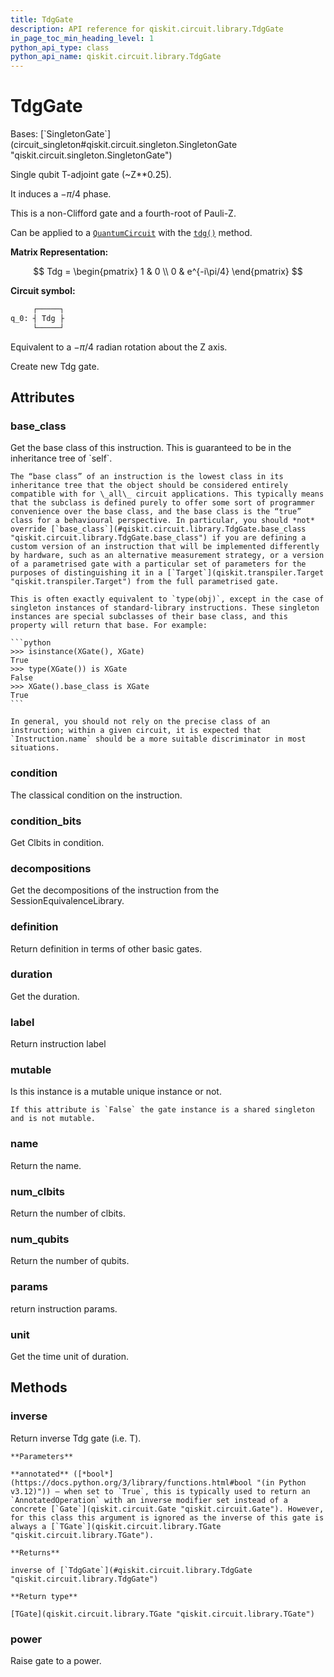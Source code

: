 ```yaml
---
title: TdgGate
description: API reference for qiskit.circuit.library.TdgGate
in_page_toc_min_heading_level: 1
python_api_type: class
python_api_name: qiskit.circuit.library.TdgGate
---
```


# TdgGate

<Class id="qiskit.circuit.library.TdgGate" github="https://github.com/qiskit/qiskit/tree/main/qiskit/circuit/library/standard_gates/t.py" signature="qiskit.circuit.library.TdgGate(*args, _force_mutable=False, **kwargs)">
  Bases: [`SingletonGate`](circuit_singleton#qiskit.circuit.singleton.SingletonGate "qiskit.circuit.singleton.SingletonGate")

  Single qubit T-adjoint gate (\~Z\*\*0.25).

  It induces a $-\pi/4$ phase.

  This is a non-Clifford gate and a fourth-root of Pauli-Z.

  Can be applied to a [`QuantumCircuit`](qiskit.circuit.QuantumCircuit "qiskit.circuit.QuantumCircuit") with the [`tdg()`](qiskit.circuit.QuantumCircuit#tdg "qiskit.circuit.QuantumCircuit.tdg") method.

  **Matrix Representation:**

$$
Tdg = \begin{pmatrix}
1 & 0 \\
0 & e^{-i\pi/4}
\end{pmatrix}
$$

  **Circuit symbol:**

  ```python
       ┌─────┐
  q_0: ┤ Tdg ├
       └─────┘
  ```

  Equivalent to a $-\pi/4$ radian rotation about the Z axis.

  Create new Tdg gate.

  ## Attributes

  ### base\_class

  <Attribute id="qiskit.circuit.library.TdgGate.base_class" name="base_class">
    Get the base class of this instruction. This is guaranteed to be in the inheritance tree of `self`.

    The “base class” of an instruction is the lowest class in its inheritance tree that the object should be considered entirely compatible with for \_all\_ circuit applications. This typically means that the subclass is defined purely to offer some sort of programmer convenience over the base class, and the base class is the “true” class for a behavioural perspective. In particular, you should *not* override [`base_class`](#qiskit.circuit.library.TdgGate.base_class "qiskit.circuit.library.TdgGate.base_class") if you are defining a custom version of an instruction that will be implemented differently by hardware, such as an alternative measurement strategy, or a version of a parametrised gate with a particular set of parameters for the purposes of distinguishing it in a [`Target`](qiskit.transpiler.Target "qiskit.transpiler.Target") from the full parametrised gate.

    This is often exactly equivalent to `type(obj)`, except in the case of singleton instances of standard-library instructions. These singleton instances are special subclasses of their base class, and this property will return that base. For example:

    ```python
    >>> isinstance(XGate(), XGate)
    True
    >>> type(XGate()) is XGate
    False
    >>> XGate().base_class is XGate
    True
    ```

    In general, you should not rely on the precise class of an instruction; within a given circuit, it is expected that `Instruction.name` should be a more suitable discriminator in most situations.
  </Attribute>

  ### condition

  <Attribute id="qiskit.circuit.library.TdgGate.condition" name="condition">
    The classical condition on the instruction.
  </Attribute>

  ### condition\_bits

  <Attribute id="qiskit.circuit.library.TdgGate.condition_bits" name="condition_bits">
    Get Clbits in condition.
  </Attribute>

  ### decompositions

  <Attribute id="qiskit.circuit.library.TdgGate.decompositions" name="decompositions">
    Get the decompositions of the instruction from the SessionEquivalenceLibrary.
  </Attribute>

  ### definition

  <Attribute id="qiskit.circuit.library.TdgGate.definition" name="definition">
    Return definition in terms of other basic gates.
  </Attribute>

  ### duration

  <Attribute id="qiskit.circuit.library.TdgGate.duration" name="duration">
    Get the duration.
  </Attribute>

  ### label

  <Attribute id="qiskit.circuit.library.TdgGate.label" name="label">
    Return instruction label
  </Attribute>

  ### mutable

  <Attribute id="qiskit.circuit.library.TdgGate.mutable" name="mutable">
    Is this instance is a mutable unique instance or not.

    If this attribute is `False` the gate instance is a shared singleton and is not mutable.
  </Attribute>

  ### name

  <Attribute id="qiskit.circuit.library.TdgGate.name" name="name">
    Return the name.
  </Attribute>

  ### num\_clbits

  <Attribute id="qiskit.circuit.library.TdgGate.num_clbits" name="num_clbits">
    Return the number of clbits.
  </Attribute>

  ### num\_qubits

  <Attribute id="qiskit.circuit.library.TdgGate.num_qubits" name="num_qubits">
    Return the number of qubits.
  </Attribute>

  ### params

  <Attribute id="qiskit.circuit.library.TdgGate.params" name="params">
    return instruction params.
  </Attribute>

  ### unit

  <Attribute id="qiskit.circuit.library.TdgGate.unit" name="unit">
    Get the time unit of duration.
  </Attribute>

  ## Methods

  ### inverse

  <Function id="qiskit.circuit.library.TdgGate.inverse" name="inverse" signature="inverse(annotated=False)">
    Return inverse Tdg gate (i.e. T).

    **Parameters**

    **annotated** ([*bool*](https://docs.python.org/3/library/functions.html#bool "(in Python v3.12)")) – when set to `True`, this is typically used to return an `AnnotatedOperation` with an inverse modifier set instead of a concrete [`Gate`](qiskit.circuit.Gate "qiskit.circuit.Gate"). However, for this class this argument is ignored as the inverse of this gate is always a [`TGate`](qiskit.circuit.library.TGate "qiskit.circuit.library.TGate").

    **Returns**

    inverse of [`TdgGate`](#qiskit.circuit.library.TdgGate "qiskit.circuit.library.TdgGate")

    **Return type**

    [TGate](qiskit.circuit.library.TGate "qiskit.circuit.library.TGate")
  </Function>

  ### power

  <Function id="qiskit.circuit.library.TdgGate.power" name="power" signature="power(exponent)">
    Raise gate to a power.
  </Function>
</Class>

